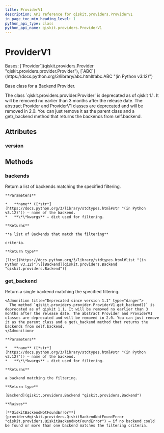 ```yaml
---
title: ProviderV1
description: API reference for qiskit.providers.ProviderV1
in_page_toc_min_heading_level: 1
python_api_type: class
python_api_name: qiskit.providers.ProviderV1
---
```


# ProviderV1

<Class id="qiskit.providers.ProviderV1" isDedicatedPage={true} github="https://github.com/Qiskit/qiskit/tree/stable/1.1/qiskit/providers/provider.py#L42-L95" signature="qiskit.providers.ProviderV1">
  Bases: [`Provider`](qiskit.providers.Provider "qiskit.providers.provider.Provider"), [`ABC`](https://docs.python.org/3/library/abc.html#abc.ABC "(in Python v3.12)")

  Base class for a Backend Provider.

  <Admonition title="Deprecated since version 1.1" type="danger">
    The class `qiskit.providers.provider.Provider` is deprecated as of qiskit 1.1. It will be removed no earlier than 3 months after the release date. The abstract Provider and ProviderV1 classes are deprecated and will be removed in 2.0. You can just remove it as the parent class and a get\_backend method that returns the backends from self.backend.
  </Admonition>

  ## Attributes

  ### version

  <Attribute id="qiskit.providers.ProviderV1.version" attributeValue="1" />

  ## Methods

  ### backends

  <Function id="qiskit.providers.ProviderV1.backends" github="https://github.com/Qiskit/qiskit/tree/stable/1.1/qiskit/providers/provider.py#L75-L87" signature="abstract backends(name=None, **kwargs)">
    Return a list of backends matching the specified filtering.

    **Parameters**

    *   **name** ([*str*](https://docs.python.org/3/library/stdtypes.html#str "(in Python v3.12)")) – name of the backend.
    *   **\*\*kwargs** – dict used for filtering.

    **Returns**

    **a list of Backends that match the filtering**

    criteria.

    **Return type**

    [list](https://docs.python.org/3/library/stdtypes.html#list "(in Python v3.12)")\[[Backend](qiskit.providers.Backend "qiskit.providers.Backend")]
  </Function>

  ### get\_backend

  <Function id="qiskit.providers.ProviderV1.get_backend" github="https://github.com/Qiskit/qiskit/tree/stable/1.1/qiskit/utils/deprecation.py#L47-L73" signature="get_backend(name=None, **kwargs)">
    Return a single backend matching the specified filtering.

    <Admonition title="Deprecated since version 1.1" type="danger">
      The method `qiskit.providers.provider.ProviderV1.get_backend()` is deprecated as of qiskit 1.1. It will be removed no earlier than 3 months after the release date. The abstract Provider and ProviderV1 classes are deprecated and will be removed in 2.0. You can just remove it as the parent class and a get\_backend method that returns the backends from self.backend.
    </Admonition>

    **Parameters**

    *   **name** ([*str*](https://docs.python.org/3/library/stdtypes.html#str "(in Python v3.12)")) – name of the backend.
    *   **\*\*kwargs** – dict used for filtering.

    **Returns**

    a backend matching the filtering.

    **Return type**

    [Backend](qiskit.providers.Backend "qiskit.providers.Backend")

    **Raises**

    [**QiskitBackendNotFoundError**](providers#qiskit.providers.QiskitBackendNotFoundError "qiskit.providers.QiskitBackendNotFoundError") – if no backend could be found or more than one backend matches the filtering criteria.
  </Function>
</Class>


